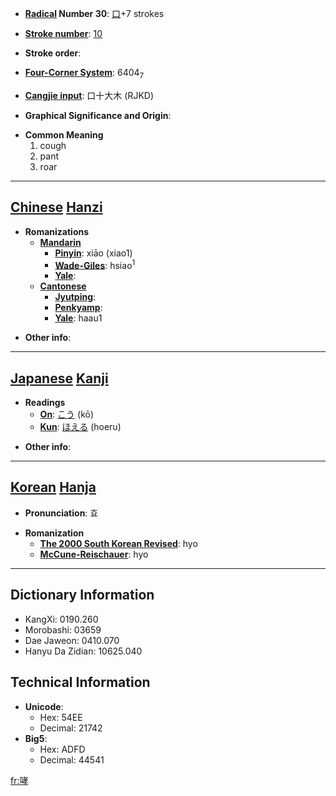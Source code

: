 * '''[[Wiktionary:Chinese radical index| Radical]] Number 30''': [[Wiktionary:Chinese radical index 口|口]]+7 strokes

* '''[[Wiktionary:Chinese total strokes index|Stroke number]]''': [[Wiktionary:Chinese total strokes index 10|10]]

* '''Stroke order''': 

* '''[[Wiktionary:Chinese four corner index|Four-Corner System]]''': 6404<sub>7</sub>

* '''[[Wiktionary:Chinese Cangjie index|Cangjie input]]''': 口十大木 (RJKD)

* '''Graphical Significance and Origin''': 

* '''Common Meaning'''
*#cough
*# pant
*# roar


----

== [[Chinese]] [[Hanzi]] ==

* '''Romanizations'''
** '''[[Mandarin]]'''
*** '''[[Pinyin]]''': xiāo (xiao1)
*** '''[[Wade-Giles]]''': hsiao<sup>1</sup>
*** '''[[Yale]]''': 
** '''[[Cantonese]]'''
*** '''[[Jyutping]]''':
*** '''[[Penkyamp]]''': 
*** '''[[Yale]]''': haau1

* '''Other info''': 

----

== [[Japanese]] [[Kanji]] ==

* '''Readings'''
** '''[[On]]''': [[こう]] (kō)
** '''[[Kun]]''': [[ほえる]] (hoeru)

* '''Other info''':  

----

== [[Korean]] [[Hanja]] ==

* '''Pronunciation''': 효

* '''Romanization'''
** '''[[The 2000 South Korean Revised Romanization|The 2000 South Korean Revised]]''': hyo
** '''[[McCune-Reischauer]]''': hyo

----

== Dictionary Information ==

* KangXi: 0190.260
* Morobashi: 03659
* Dae Jaweon: 0410.070
* Hanyu Da Zidian: 10625.040

== Technical Information ==

* '''Unicode''':
** Hex: 54EE
** Decimal: 21742
* '''Big5''':
** Hex: ADFD
** Decimal: 44541

[[fr:哮]]